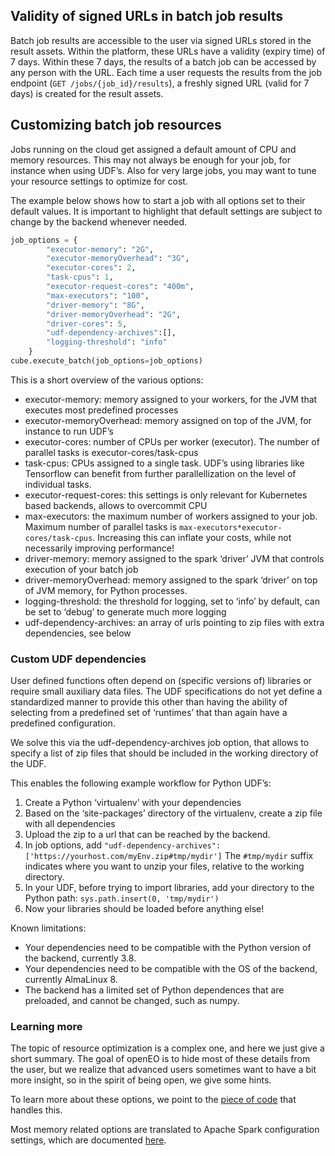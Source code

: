 ## Validity of signed URLs in batch job results

Batch job results are accessible to the user via signed URLs stored in the result assets. Within the platform,
these URLs have a validity (expiry time) of 7 days. Within these 7 days, the results of a batch job can be accessed
by any person with the URL. Each time a user requests the results from the job endpoint (`GET /jobs/{job_id}/results`),
a freshly signed URL (valid for 7 days) is created for the result assets.

## Customizing batch job resources

Jobs running on the cloud get assigned a default amount of CPU and memory resources. This
may not always be enough for your job, for instance when using UDF's. Also for very large jobs, you may want
to tune your resource settings to optimize for cost.

The example below shows how to start a job with all options set to their default values. It is important to highlight
that default settings are subject to change by the backend whenever needed.

```python
job_options = {
        "executor-memory": "2G",
        "executor-memoryOverhead": "3G",
        "executor-cores": 2,
        "task-cpus": 1,
        "executor-request-cores": "400m",
        "max-executors": "100",
        "driver-memory": "8G",
        "driver-memoryOverhead": "2G",
        "driver-cores": 5,
        "udf-dependency-archives":[],
        "logging-threshold": "info"
    }
cube.execute_batch(job_options=job_options)
```

This is a short overview of the various options:

- executor-memory: memory assigned to your workers, for the JVM that executes most predefined processes
- executor-memoryOverhead: memory assigned on top of the JVM, for instance to run UDF's
- executor-cores: number of CPUs per worker (executor). The number of parallel tasks is executor-cores/task-cpus
- task-cpus: CPUs assigned to a single task. UDF's using libraries like Tensorflow can benefit from further parallellization on the level of individual tasks.
- executor-request-cores: this settings is only relevant for Kubernetes based backends, allows to overcommit CPU
- max-executors: the maximum number of workers assigned to your job. Maximum number of parallel tasks is `max-executors*executor-cores/task-cpus`. Increasing this can inflate your costs, while not necessarily improving performance!
- driver-memory: memory assigned to the spark 'driver' JVM that controls execution of your batch job
- driver-memoryOverhead: memory assigned to the spark 'driver' on top of JVM memory, for Python processes.
- logging-threshold: the threshold for logging, set to 'info' by default, can be set to 'debug' to generate much more logging
- udf-dependency-archives: an array of urls pointing to zip files with extra dependencies, see below

### Custom UDF dependencies

User defined functions often depend on (specific versions of) libraries or require small auxiliary data files. The UDF specifications do not yet
define a standardized manner to provide this other than having the ability of selecting from a predefined set of 'runtimes' that than again have a predefined configuration.

We solve this via the udf-dependency-archives job option, that allows to specify a list of zip files that should be included in the working directory of the UDF.

This enables the following example workflow for Python UDF's:

1. Create a Python 'virtualenv' with your dependencies
2. Based on the 'site-packages' directory of the virtualenv, create a zip file with all dependencies
3. Upload the zip to a url that can be reached by the backend.
4. In job options, add  `"udf-dependency-archives": ['https://yourhost.com/myEnv.zip#tmp/mydir'] ` The `#tmp/mydir` suffix indicates where you want to unzip your files, relative to the working directory.
5. In your UDF, before trying to import libraries, add your directory to the Python path: `sys.path.insert(0, 'tmp/mydir')`
6. Now your libraries should be loaded before anything else!

Known limitations:

- Your dependencies need to be compatible with the Python version of the backend, currently 3.8.
- Your dependencies need to be compatible with the OS of the backend, currently AlmaLinux 8.
- The backend has a limited set of Python dependences that are preloaded, and cannot be changed, such as numpy.


### Learning more

The topic of resource optimization is a complex one, and here we just give a short summary. The goal of openEO is to hide most of these
details from the user, but we realize that advanced users sometimes want to have a bit more insight, so in the spirit of being open, we give some hints.

To learn more about these options, we point to the [piece of code](https://github.com/Open-EO/openeo-geopyspark-driver/blob/faf5d5364a82e870e42efd2a8aee9742f305da9f/openeogeotrellis/backend.py#L1213) that handles this.



Most memory related options are translated to Apache Spark configuration settings, which are documented [here](https://spark.apache.org/docs/3.3.1/configuration.html#application-properties).

